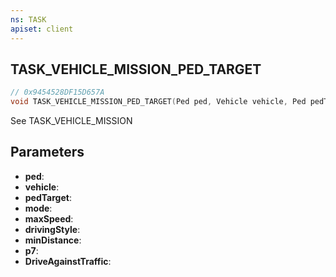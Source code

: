 ```yaml
---
ns: TASK
apiset: client
---
```

## TASK_VEHICLE_MISSION_PED_TARGET

```c
// 0x9454528DF15D657A
void TASK_VEHICLE_MISSION_PED_TARGET(Ped ped, Vehicle vehicle, Ped pedTarget, int mode, float maxSpeed, int drivingStyle, float minDistance, float p7, BOOL DriveAgainstTraffic);
```

See TASK_VEHICLE_MISSION

## Parameters
* **ped**:
* **vehicle**:
* **pedTarget**:
* **mode**:
* **maxSpeed**:
* **drivingStyle**:
* **minDistance**:
* **p7**:
* **DriveAgainstTraffic**: